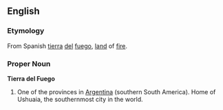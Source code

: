 ==English==
===Etymology===
From Spanish [[tierra]] [[del]] [[fuego]], [[land]] of [[fire]].

===Proper Noun===
'''Tierra del Fuego'''
{{wikipedia}}
# One of the provinces in [[Argentina]] (southern South America). Home of Ushuaia, the southernmost city in the world.